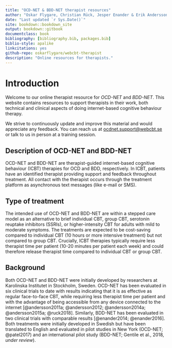 ```yaml
---
title: "OCD-NET & BDD-NET therapist resources"
author: "Oskar Flygare, Christian Rück, Jesper Enander & Erik Andersson"
date: "Last updated `r Sys.Date()`"
site: bookdown::bookdown_site
output: bookdown::gitbook
documentclass: book
bibliography: [bibliography.bib, packages.bib]
biblio-style: apalike
linkcitations: yes
github-repo: oskarflygare/webcbt-therapist
description: "Online resources for therapists."
---
```


# Introduction

Welcome to our online therapist resource for *OCD-NET* and *BDD-NET*. This website contains resources to support therapists in their work, both technical and clinical aspects of doing internet-based cognitive behaviour therapy.

We strive to continuously update and improve this material and would appreciate any feedback. You can reach us at <ocdnet.support@webcbt.se> or talk to us in person at a training session.

## Description of OCD-NET and BDD-NET

OCD-NET and BDD-NET are therapist-guided internet-based cognitive behaviour (ICBT) therapies for OCD and BDD, respectively. In ICBT, patients have an identified therapist providing support and feedback throughout treatment. All contact with the therapist occurs through the treatment platform as asynchronous text messages (like e-mail or SMS).

## Type of treatment

The intended use of OCD-NET and BDD-NET are within a stepped care model as an alternative to brief individual CBT, group CBT, serotonin reuptake inhibitors (SSRIs), or higher-intensity CBT for adults with mild to moderate symptoms. The treatments are expected to be cost-saving compared to individual CBT (10 hours or more intensive treatment) but not compared to group CBT. Crucially, ICBT therapies typically require less therapist time per patient (10-20 minutes per patient each week) and could therefore release therapist time compared to individual CBT or group CBT.

## Background

Both OCD-NET and BDD-NET were initially developed by researchers at Karolinska Institutet in Stockholm, Sweden. OCD-NET has been evaluated in six clinical trials to date with results indicating that it is as effective as regular face-to-face CBT, while requiring less therapist time per patient and with the advantage of being accessible from any device connected to the internet [@andersson2011a; @andersson2012; @andersson2014a; @andersson2015a; @ruck2018]. Similarly, BDD-NET has been evaluated in two clinical trials with comparable results [@enander2014; @enander2016]. Both treatments were initially developed in Swedish but have been translated to English and evaluated in pilot studies in New York (OCD-NET; @patel2017) and an international pilot study (BDD-NET; Gentile et al., 2018, *under review*).

